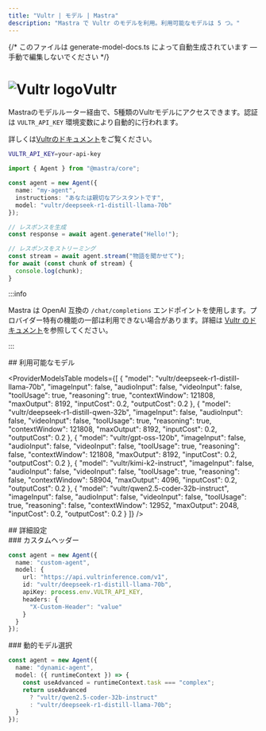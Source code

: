 ```yaml
---
title: "Vultr | モデル | Mastra"
description: "Mastra で Vultr のモデルを利用。利用可能なモデルは 5 つ。"
---
```


{/* このファイルは generate-model-docs.ts によって自動生成されています — 手動で編集しないでください */}



# <img src="https://models.dev/logos/vultr.svg" alt="Vultr logo" className="inline w-8 h-8 mr-2 align-middle dark:invert dark:brightness-0 dark:contrast-200" />Vultr

Mastraのモデルルーター経由で、5種類のVultrモデルにアクセスできます。認証は `VULTR_API_KEY` 環境変数により自動的に行われます。

詳しくは[Vultrのドキュメント](https://api.vultrinference.com/)をご覧ください。

```bash
VULTR_API_KEY=your-api-key
```

```typescript
import { Agent } from "@mastra/core";

const agent = new Agent({
  name: "my-agent",
  instructions: "あなたは親切なアシスタントです",
  model: "vultr/deepseek-r1-distill-llama-70b"
});

// レスポンスを生成
const response = await agent.generate("Hello!");

// レスポンスをストリーミング
const stream = await agent.stream("物語を聞かせて");
for await (const chunk of stream) {
  console.log(chunk);
}
```

:::info

Mastra は OpenAI 互換の `/chat/completions` エンドポイントを使用します。プロバイダー特有の機能の一部は利用できない場合があります。詳細は [Vultr のドキュメント](https://api.vultrinference.com/)を参照してください。

:::


<div id="models">
  ## 利用可能なモデル
</div>

<ProviderModelsTable
  models={[
  {
    "model": "vultr/deepseek-r1-distill-llama-70b",
    "imageInput": false,
    "audioInput": false,
    "videoInput": false,
    "toolUsage": true,
    "reasoning": true,
    "contextWindow": 121808,
    "maxOutput": 8192,
    "inputCost": 0.2,
    "outputCost": 0.2
  },
  {
    "model": "vultr/deepseek-r1-distill-qwen-32b",
    "imageInput": false,
    "audioInput": false,
    "videoInput": false,
    "toolUsage": true,
    "reasoning": true,
    "contextWindow": 121808,
    "maxOutput": 8192,
    "inputCost": 0.2,
    "outputCost": 0.2
  },
  {
    "model": "vultr/gpt-oss-120b",
    "imageInput": false,
    "audioInput": false,
    "videoInput": false,
    "toolUsage": true,
    "reasoning": false,
    "contextWindow": 121808,
    "maxOutput": 8192,
    "inputCost": 0.2,
    "outputCost": 0.2
  },
  {
    "model": "vultr/kimi-k2-instruct",
    "imageInput": false,
    "audioInput": false,
    "videoInput": false,
    "toolUsage": true,
    "reasoning": false,
    "contextWindow": 58904,
    "maxOutput": 4096,
    "inputCost": 0.2,
    "outputCost": 0.2
  },
  {
    "model": "vultr/qwen2.5-coder-32b-instruct",
    "imageInput": false,
    "audioInput": false,
    "videoInput": false,
    "toolUsage": true,
    "reasoning": false,
    "contextWindow": 12952,
    "maxOutput": 2048,
    "inputCost": 0.2,
    "outputCost": 0.2
  }
]}
/>

<div id="advanced-configuration">
  ## 詳細設定
</div>

<div id="custom-headers">
  ### カスタムヘッダー
</div>

```typescript
const agent = new Agent({
  name: "custom-agent",
  model: {
    url: "https://api.vultrinference.com/v1",
    id: "vultr/deepseek-r1-distill-llama-70b",
    apiKey: process.env.VULTR_API_KEY,
    headers: {
      "X-Custom-Header": "value"
    }
  }
});
```


<div id="dynamic-model-selection">
  ### 動的モデル選択
</div>

```typescript
const agent = new Agent({
  name: "dynamic-agent",
  model: ({ runtimeContext }) => {
    const useAdvanced = runtimeContext.task === "complex";
    return useAdvanced
      ? "vultr/qwen2.5-coder-32b-instruct"
      : "vultr/deepseek-r1-distill-llama-70b";
  }
});
```

